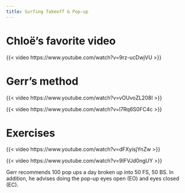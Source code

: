 ```yaml
---
title: Surfing Takeoff & Pop-up
---
```


# Chloë's favorite video

{{< video https://www.youtube.com/watch?v=9rz-ucDwjVU >}}

# Gerr's method

{{< video https://www.youtube.com/watch?v=vOUvoZL208I >}}

{{< video https://www.youtube.com/watch?v=l7Rq6S0FC4c >}}


# Exercises

{{< video https://www.youtube.com/watch?v=dFXyisjYnZw >}}

{{< video https://www.youtube.com/watch?v=9IFVJd0ngUY >}}

Gerr recommends 100 pop ups a day broken up into 50 FS, 50 BS.
In addition, he advises doing the pop-up eyes open (EO) and eyes closed (EC).